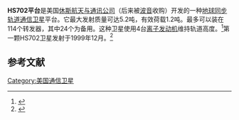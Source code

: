 {{Orphan|time=2016-12-17T10:08:52+00:00}}

'''HS702平台'''是美国[[休斯航天与通讯公司|休斯航天与通讯公司]]（后来被[[波音|波音]]收购）开发的一种[[地球同步轨道|地球同步轨道]][[通信卫星|通信卫星]]平台。它最大发射质量可达5.2吨，有效荷载1.2吨。最多可以装在114个转发器，其中24个为备用。这种卫星使用4台[[离子发动机|离子发动机]]维持轨道高度。<ref>{{Cite web |url=http://www.astronautix.com/craft/hs702.htm |title=HS 702 |accessdate=2012-03-11 |archive-date=2012-02-24 |archive-url=https://web.archive.org/web/20120224032608/http://www.astronautix.com/craft/hs702.htm |dead-url=no }}</ref>第一颗HS702卫星发射于1999年12月。<ref>{{Cite web |url=http://www.space.cetin.net.cn/docs/ht0109/ht010912.htm |title=欧美通信卫星的发展简史和市场竞争现状 |accessdate=2012-03-11 |archive-date=2003-05-07 |archive-url=https://web.archive.org/web/20030507031701/http://www.space.cetin.net.cn/docs/ht0109/ht010912.htm |dead-url=no }}</ref>

==参考文献==
<div class="references-small">
<references></references>
</div>

[[Category:美国通信卫星|Category:美国通信卫星]]